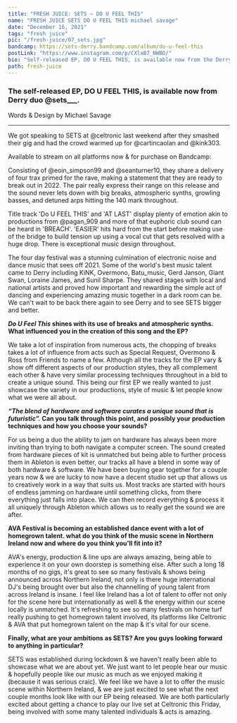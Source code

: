 ---
title: "FRESH JUICE: SETS – DO U FEEL THIS"
name: "FRESH JUICE SETS DO U FEEL THIS michael savage"
date: "December 16, 2021"
tags: "fresh juice"
pic: "/fresh-juice/07_sets.jpg"
bandcamp: https://sets-derry.bandcamp.com/album/do-u-feel-this
postLink: "https://www.instagram.com/p/CXlxB7_NWBD/"
bio: "Self-released EP, DO U FEEL THIS, is available now from the Derry duo, SETS"
path: fresh-juice
---

### The self-released EP, DO U FEEL THIS, is available now from Derry duo @sets\_\_\_.

<p className="smallText">Words & Design by Michael Savage</p>

<hr />

We got speaking to SETS at @celtronic last weekend after they smashed their gig and had the crowd warmed up for @cartincaolan and @kink303.

<BandCamp src="album=376392705" />

Available to stream on all platforms now & for purchase on Bandcamp: <HoverLink url="sets-derry.bandcamp.com/album/do-u-feel-this" external />

Consisting of @eoin_simpson99 and @seanturner10, they share a delivery of four trax primed for the rave, making a statement that they are ready to break out in 2022. The pair really express their range on this release and the sound never lets down with big breaks, atmospheric synths, growling basses, and detuned arps hitting the 140 mark throughout.

Title track 'Do U FEEL THIS' and 'AT LAST' display plenty of emotion akin to productions from @pagan_909 and more of that euphoric club sound can be heard in 'BREACH'. 'EASIER' hits hard from the start before making use of the bridge to build tension up using a vocal cut that gets resolved with a huge drop. There is exceptional music design throughout.

The four day festival was a stunning culmination of electronic noise and dance music that sees off 2021. Some of the world's best music talent came to Derry including KiNK, Overmono, Batu_music, Gerd Janson, Giant Swan, Loraine James, and Sunil Sharpe. They shared stages with local and national artists and proved how important and rewarding the simple act of dancing and experiencing amazing music together in a dark room can be. We can't wait to be back there again to see Derry and to see SETS bigger and better.

<Picture src="/fresh-juice/07_setslads.jpg" alt="photo of sets lads" size={1200} />

**_Do U Feel This_ shines with its use of breaks and atmospheric synths. What influenced you in the creation of this song and the EP?**

We take a lot of inspiration from numerous acts, the chopping of breaks takes a lot of influence from acts such as Special Request, Overmono & Ross from Friends to name a few. Although all the tracks for the EP vary & show off different aspects of our production styles, they all complement each other & have very similar processing techniques throughout in a bid to create a unique sound. This being our first EP we really wanted to just showcase the variety in our productions, style of music & let people know what we were all about.

**_“The blend of hardware and software curates a unique sound that is futuristic”._ Can you talk through this point, and possibly your production techniques and how you choose your sounds?**

For us being a duo the ability to jam on hardware has always been more inviting than trying to both navigate a computer screen. The sound created from hardware pieces of kit is unmatched but being able to further process them in Ableton is even better, our tracks all have a blend in some way of both hardware & software. We have been buying gear together for a couple years now & we are lucky to now have a decent studio set up that allows us to creatively work in a way that suits us. Most tracks are started with hours of endless jamming on hardware until something clicks, from there everything just falls into place. We can then record everything & process it all uniquely through Ableton which allows us to really get the sound we are after.

**AVA Festival is becoming an established dance event with a lot of homegrown talent. what do you think of the music scene in Northern Ireland now and where do you think you'll fit into it?**

AVA's energy, production & line ups are always amazing, being able to experience it on your own doorstep is something else. After such a long 18 months of no gigs, it's great to see so many festivals & shows being announced across Northern Ireland, not only is there huge international DJ's being brought over but also the channelling of young talent from across Ireland is insane. I feel like Ireland has a lot of talent to offer not only for the scene here but internationally as well & the energy within our scene locally is unmatched. It's refreshing to see so many festivals on home turf really pushing to get homegrown talent involved, its platforms like Celtronic & AVA that put homegrown talent on the map & it's vital for our scene.

**Finally, what are your ambitions as SETS? Are you guys looking forward to anything in particular?**

SETS was established during lockdown & we haven't really been able to showcase what we are about yet. We just want to let people hear our music & hopefully people like our music as much as we enjoyed making it (because it was serious craic). We feel like we have a lot to offer the music scene within Northern Ireland, & we are just excited to see what the next couple months look like with our EP being released. We are both particularly excited about getting a chance to play our live set at Celtronic this Friday, being involved with some many talented individuals & acts is amazing.
